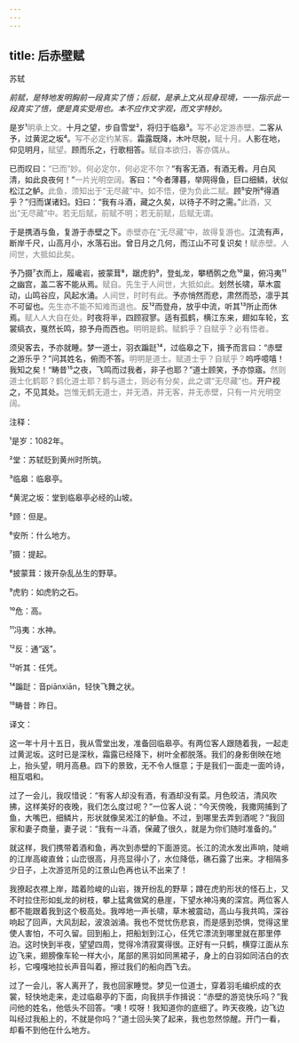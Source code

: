 ```yaml
---
---
---
```

title: 后赤壁赋
---




苏轼





*前赋，是特地发明胸前一段真实了悟；后赋，是承上文从现身现境，一一指示此一段真实了悟，便是真实受用也。本不应作文字观，而文字特妙。*





是岁¹<font color=gray font-size=0.8rem>明承上文。</font>十月之望，步自雪堂²，将归于临皋³。<font color=gray font-size=0.8rem>写不必定游赤壁。</font>二客从予，过黄泥之坂⁴。<font color=gray font-size=0.8rem>写不必定约某客。</font>霜露既降，木叶尽脱，<font color=gray font-size=0.8rem>赋十月。</font>人影在地，仰见明月，<font color=gray font-size=0.8rem>赋望。</font>顾而乐之，行歌相答。<font color=gray font-size=0.8rem>赋自本欲归，客亦偶从。</font>

已而叹曰：<font color=gray font-size=0.8rem>“已而”妙。何必定尔，何必定不尔？</font>“有客无酒，有酒无肴。月白风清，如此良夜何！”<font color=gray font-size=0.8rem>一片光明空阔。</font>客曰：“今者薄暮，举网得鱼，巨口细鳞，状似松江之鲈。<font color=gray font-size=0.8rem>此鱼，须知出于“无尽藏”中。如不悟，便为负此二赋。</font>顾⁵安所⁶得酒乎？”归而谋诸妇。妇曰：“我有斗酒，藏之久矣，以待子不时之需。”<font color=gray font-size=0.8rem>此酒，又出“无尽藏”中。若无后赋，前赋不明；若无前赋，后赋无谓。</font>

于是携酒与鱼，复游于赤壁之下。<font color=gray font-size=0.8rem>赤壁亦在“无尽藏”中，故得复游也。</font>江流有声，断岸千尺，山高月小，水落石出。曾日月之几何，而江山不可复识矣！<font color=gray font-size=0.8rem>赋赤壁。人间世，大抵如此矣。</font>

予乃摄⁷衣而上，履巉岩，披蒙茸⁸，踞虎豹⁹，登虬龙，攀栖鹘之危¹⁰巢，俯冯夷¹¹之幽宫，盖二客不能从焉。<font color=gray font-size=0.8rem>赋自。先生于人间世，大抵如此。</font>划然长啸，草木震动，山鸣谷应，风起水涌。<font color=gray font-size=0.8rem>人间世，时时有此。</font>予亦悄然而悲，肃然而恐，凛乎其不可留也。<font color=gray font-size=0.8rem>先生亦不能不知难而退也。</font>反¹²而登舟，放乎中流，听其¹³所止而休焉。<font color=gray font-size=0.8rem>赋人人大自在处。</font>时夜将半，四顾寂寥。适有孤鹤，横江东来，翅如车轮，玄裳缟衣，戛然长鸣，掠予舟而西也。<font color=gray font-size=0.8rem>明明是鹤。赋鹤乎？自赋乎？必有悟者。</font>

须臾客去，予亦就睡。梦一道士，羽衣蹁跹¹⁴，过临皋之下，揖予而言曰：“赤壁之游乐乎？”问其姓名，俯而不答。<font color=gray font-size=0.8rem>明明是道士。赋道士乎？自赋乎？</font>呜呼噫嘻！我知之矣！“畴昔¹⁵之夜，飞鸣而过我者，非子也耶？”道士顾笑，予亦惊寤。<font color=gray font-size=0.8rem>然则道士化鹤耶？鹤化道士耶？鹤与道士，则必有分矣，此之谓“无尽藏”也。</font>开户视之，不见其处。<font color=gray font-size=0.8rem>岂惟无鹤无道士，并无酒，并无客，并无赤壁，只有一片光明空阔。</font>

注释：

¹是岁：1082年。

²堂：苏轼贬到黄州时所筑。

³临皋：临皋亭。

⁴黄泥之坂：堂到临皋亭必经的山坡。

⁵顾：但是。

⁶安所：什么地方。

⁷摄：提起。

⁸披蒙茸：拨开杂乱丛生的野草。

⁹虎豹：如虎豹之石。

¹⁰危：高。

¹¹冯夷：水神。

¹²反：通“返”。

¹³听其：任凭。

¹⁴蹁跹：音piānxiān，轻快飞舞之状。

¹⁵畴昔：昨日。

译文：

这一年十月十五日，我从雪堂出发，准备回临皋亭。有两位客人跟随着我，一起走过黄泥坂。这时已是深秋，霜露已经降下，树叶全都脱落。我们的身影倒映在地上，抬头望，明月高悬。四下的景致，无不令人惬意；于是我们一面走一面吟诗，相互唱和。

过了一会儿，我叹惜说：“有客人却没有酒，有酒却没有菜。月色皎洁，清风吹拂，这样美好的夜晚，我们怎么度过呢？”一位客人说：“今天傍晚，我撒网捕到了鱼，大嘴巴，细鳞片，形状就像吴淞江的鲈鱼。不过，到哪里去弄到酒呢？”我回家和妻子商量，妻子说：“我有一斗酒，保藏了很久，就是为你们随时准备的。”

就这样，我们携带着酒和鱼，再次到赤壁的下面游览。长江的流水发出声响，陡峭的江岸高峻直耸；山峦很高，月亮显得小了，水位降低，礁石露了出来。才相隔多少日子，上次游览所见的江景山色再也认不出来了！

我撩起衣襟上岸，踏着险峻的山岩，拨开纷乱的野草；蹲在虎豹形状的怪石上，又不时拉住形如虬龙的树枝，攀上猛禽做窝的悬崖，下望水神冯夷的深宫。两位客人都不能跟着我到这个极高处。我哗地一声长啸，草木被震动，高山与我共鸣，深谷响起了回声，大风刮起，波浪汹涌。我也不觉忧伤悲哀，而是感到恐惧，觉得这里使人害怕，不可久留。回到船上，把船划到江心，任凭它漂流到哪里就在那里停泊。这时快到半夜，望望四周，觉得冷清寂寞得很。正好有一只鹤，横穿江面从东边飞来，翅膀像车轮一样大小，尾部的黑羽如同黑裙子，身上的白羽如同洁白的衣衫，它嘎嘎地拉长声音叫着，擦过我们的船向西飞去。

过了一会儿，客人离开了，我也回家睡觉。梦见一位道士，穿着羽毛编织成的衣裳，轻快地走来，走过临皋亭的下面，向我拱手作揖说：“赤壁的游览快乐吗？”我问他的姓名，他低头不回答。“噢！哎呀！我知道你的底细了。昨天夜晚，边飞边叫经过我船上的，不就是你吗？”道士回头笑了起来，我也忽然惊醒。开门一看，却看不到他在什么地方。